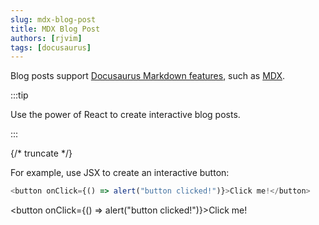 ```yaml
---
slug: mdx-blog-post
title: MDX Blog Post
authors: [rjvim]
tags: [docusaurus]
---
```



Blog posts support [Docusaurus Markdown features](https://docusaurus.io/docs/markdown-features), such as [MDX](https://mdxjs.com/).

:::tip

Use the power of React to create interactive blog posts.

:::

{/* truncate */}

For example, use JSX to create an interactive button:

```js
<button onClick={() => alert("button clicked!")}>Click me!</button>
```

<button onClick={() => alert("button clicked!")}>Click me!</button>

<ResizableLadlePreview story="hello--world" height={200} />
